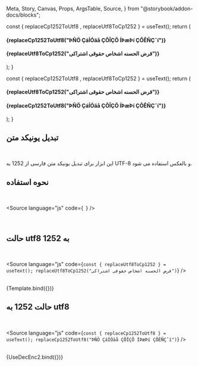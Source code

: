   Meta,
  Story,
  Canvas,
  Props,
  ArgsTable,
  Source,
} from "@storybook/addon-docs/blocks";

  const { replaceCp1252ToUtf8 , replaceUtf8ToCp1252 } = useText();
    return (
    <div>
      <h4>{replaceCp1252ToUtf8("ÞÑÖ ÇáÍÓäå ÇÔÎÇÕ ÍÞæÞí ÇÔÊÑÇ˜í")}</h4>
      <h4>{replaceUtf8ToCp1252("قرض الحسنه اشخاص حقوقى اشتراكى")}</h4>
    </div>
  );
}

  const { replaceCp1252ToUtf8 , replaceUtf8ToCp1252 } = useText();
    return (
    <div>
      <h4>{replaceUtf8ToCp1252("قرض الحسنه اشخاص حقوقى اشتراكى")}</h4>
      <h4>{replaceCp1252ToUtf8("ÞÑÖ ÇáÍÓäå ÇÔÎÇÕ ÍÞæÞí ÇÔÊÑÇ˜í")}</h4>
    </div>
  );
}


<Meta title="utils/text" />


## تبدیل یونیکد متن

<br />

این ابزار برای تبدیل یونیکد متن فارسی از 1252 به UTF-8 و بالعکس استفاده می شود.

## نحوه استفاده

<br />

<Source
  language="js"
  code={`
  `}
/>

<br />

## حالت utf8 به 1252

<br />

<Source
  language="js"
  code={`
    const { replaceUtf8ToCp1252 } = useText();
    replaceUtf8ToCp1252("قرض الحسنه اشخاص حقوقى اشتراكى")
  `}
/>

<br />

<Story name="Decoding/Encoding">
  {Template.bind({})}
</Story>

<br />

## حالت 1252 به utf8

<br />

<Source
  language="js"
  code={`
    const { replaceCp1252ToUtf8 } = useText();
    replaceCp1252ToUtf8("ÞÑÖ ÇáÍÓäå ÇÔÎÇÕ ÍÞæÞí ÇÔÊÑÇ˜í")
  `}
/>

<br />

<Story name="Encoding/Decoding">
  {UseDecEnc2.bind({})}
</Story>